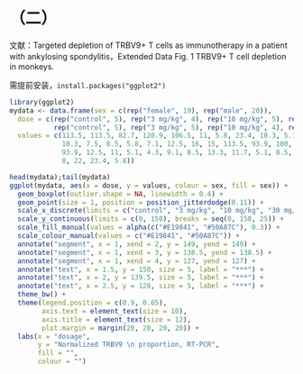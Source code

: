 # （二）

文献：Targeted depletion of TRBV9+ T cells as immunotherapy in a patient with ankylosing spondylitis，Extended Data Fig. 1 TRBV9+ T cell depletion in monkeys.

需提前安装，`install.packages("ggplot2")`

```r
library(ggplot2)
mydata <- data.frame(sex = c(rep("female", 19), rep("male", 20)),
  dose = c(rep("control", 5), rep("3 mg/kg", 4), rep("10 mg/kg", 5), rep("30 mg/kg", 5),
           rep("control", 5), rep("3 mg/kg", 5), rep("10 mg/kg", 4), rep("30 mg/kg", 6)),
  values = c(113.5, 113.5, 82.7, 120.9, 106.5, 11, 5.8, 23.4, 10.3, 5.1, 16,
             10.3, 7.5, 8.5, 5.8, 7.1, 12.5, 16, 15, 113.5, 93.9, 100, 88.1,
             93.9, 12.5, 11, 5.1, 4.3, 9.1, 8.5, 13.3, 11.7, 5.1, 8.5, 11,
             8, 22, 23.4, 5.8))

head(mydata);tail(mydata)
ggplot(mydata, aes(x = dose, y = values, colour = sex, fill = sex)) +
  geom_boxplot(outlier.shape = NA, linewidth = 0.4) +
  geom_point(size = 1, position = position_jitterdodge(0.11)) +
  scale_x_discrete(limits = c("control", "3 mg/kg", "10 mg/kg", "30 mg/kg")) +
  scale_y_continuous(limits = c(0, 150), breaks = seq(0, 150, 25)) +
  scale_fill_manual(values = alpha(c("#E19841", "#50A87C"), 0.3)) +
  scale_colour_manual(values = c("#E19841", "#50A87C")) +
  annotate("segment", x = 1, xend = 2, y = 149, yend = 149) +
  annotate("segment", x = 1, xend = 3, y = 138.5, yend = 138.5) +
  annotate("segment", x = 1, xend = 4, y = 127, yend = 127) +
  annotate("text", x = 1.5, y = 150, size = 5, label = "***") +
  annotate("text", x = 2, y = 139.5, size = 5, label = "***") +
  annotate("text", x = 2.5, y = 128, size = 5, label = "***") +
  theme_bw() +
  theme(legend.position = c(0.9, 0.65),
        axis.text = element_text(size = 10),
        axis.title = element_text(size = 12),
        plot.margin = margin(20, 20, 20, 20)) +
  labs(x = "dosage",
       y = "Normalized TRBV9 \n proportion, RT-PCR",
       fill = "",
       colour = "")
```
